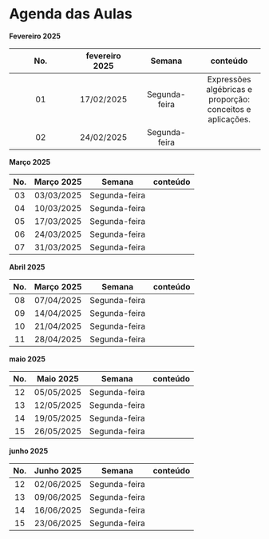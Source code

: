 # Agenda das Aulas

**Fevereiro 2025**

| No. | fevereiro 2025 | Semana | conteúdo |
|:----------------:|:----------------:|:----------------:|:----------------:|
| 01 | 17/02/2025 | Segunda-feira | Expressões algébricas e proporção: conceitos e aplicações. |
| 02 | 24/02/2025 | Segunda-feira |  |

**Março 2025**

| No. | Março 2025 |    Semana     | conteúdo |
|:---:|:----------:|:-------------:|:--------:|
| 03  | 03/03/2025 | Segunda-feira |          |
| 04  | 10/03/2025 | Segunda-feira |          |
| 05  | 17/03/2025 | Segunda-feira |          |
| 06  | 24/03/2025 | Segunda-feira |          |
| 07  | 31/03/2025 | Segunda-feira |          |

**Abril 2025**

| No. | Março 2025 |    Semana     | conteúdo |
|:---:|:----------:|:-------------:|:--------:|
| 08  | 07/04/2025 | Segunda-feira |          |
| 09  | 14/04/2025 | Segunda-feira |          |
| 10  | 21/04/2025 | Segunda-feira |          |
| 11  | 28/04/2025 | Segunda-feira |          |

**maio 2025**

| No. | Maio 2025  |    Semana     | conteúdo |
|:---:|:----------:|:-------------:|:--------:|
| 12  | 05/05/2025 | Segunda-feira |          |
| 13  | 12/05/2025 | Segunda-feira |          |
| 14  | 19/05/2025 | Segunda-feira |          |
| 15  | 26/05/2025 | Segunda-feira |          |

**junho 2025**

| No. | Junho 2025 |    Semana     | conteúdo |
|:---:|:----------:|:-------------:|:--------:|
| 12  | 02/06/2025 | Segunda-feira |          |
| 13  | 09/06/2025 | Segunda-feira |          |
| 14  | 16/06/2025 | Segunda-feira |          |
| 15  | 23/06/2025 | Segunda-feira |          |
